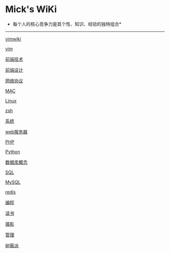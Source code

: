 =Mick's WiKi=

*每个人的核心竞争力是其个性、知识、经验的独特组合*
----

[[vim/vimwiki|vimwiki]]

[[vim/vim|vim]]

[[frontend/tech/index|前端技术]]

[[frontend/design/index|前端设计]]

[[network/protocol/index|网络协议]]

[[os/mac/index|MAC]]

[[os/linux/index|Linux]]

[[os/shell/zsh|zsh]]

[[backend/system/index|系统]]

[[backend/webserver/index|web服务器]]

[[backend/language/php/index|PHP]]

[[backend/language/python/index|Python]]

[[backend/db/concept/index|数据库概念]]

[[backend/db/sql/index|SQL]]

[[backend/db/mysql/index|MySQL]]

[[backend/db/redis/index|redis]]

[[program/index|编程]]

[[reading/index|读书]]

[[photo/index|摄影]]

[[manage/index|管理]]

[[raspberry|树莓派]]
